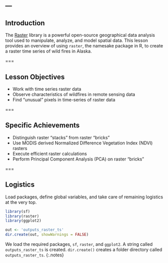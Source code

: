 ---
---

## Introduction

The [Raster](https://cran.r-project.org/web/packages/raster/index.html) library is a powerful open-source geographical data analysis tool used to manipulate, analyze, and model spatial data. This lesson provides an overview of using `raster`, the namesake package in R, to create a raster time series of wild fires in Alaska.

===

## Lesson Objectives

- Work with time series raster data
- Observe characteristics of wildfires in remote sensing data
- Find "unusual" pixels in time-series of raster data

===

## Specific Achievements

- Distinguish raster "stacks" from  raster "bricks"
- Use MODIS derived Normalized Difference Vegetation Index (NDVI) rasters
- Execute efficient raster calculations
- Perform Principal Component Analysis (PCA) on raster "bricks"

===

## Logistics

Load packages, define global variables, and take care of remaining logistics at
the very top.

```r
library(sf)
library(raster)
library(ggplot2)

out <- 'outputs_raster_ts'
dir.create(out, showWarnings = FALSE)
```

We load the required packages, `sf`, `raster`, and `ggplot2`. 
A string called `outputs_raster_ts` is created.
`dir.create()`  creates a folder directory called `outputs_raster_ts`.
{:.notes}